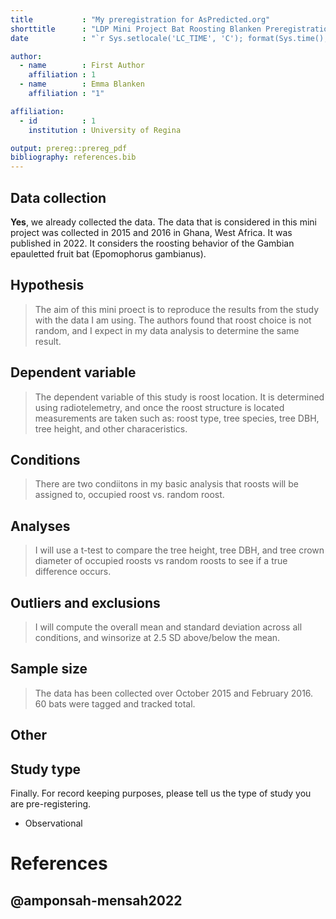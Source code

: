 ```yaml
---
title           : "My preregistration for AsPredicted.org"
shorttitle      : "LDP Mini Project Bat Roosting Blanken Preregistration"
date            : "`r Sys.setlocale('LC_TIME', 'C'); format(Sys.time(), '%d\\\\. %B %Y')`"

author: 
  - name        : First Author
    affiliation : 1
  - name        : Emma Blanken
    affiliation : "1"

affiliation:
  - id          : 1
    institution : University of Regina

output: prereg::prereg_pdf
bibliography: references.bib
---
```


<!-- To keep pre-registrations to a reasonable length for readers, we recommend answers fit within a single page .pdf document, roughly 3200 characters. Read more about this here: https://aspredicted.org/messages/why_limits.php -->

## Data collection

<!-- Have any data been collected for this study already? (Note: "Yes" is not an accepted answer.) -->

**Yes**, we already collected the data. The data that is considered in this mini project was collected in 2015 and 2016 in Ghana, West Africa. It was published in 2022. It considers the roosting behavior of the Gambian epauletted fruit bat (Epomophorus gambianus).

## Hypothesis

<!-- What's the main question being asked or hypothesis being tested in this study? -->

> The aim of this mini proect is to reproduce the results from the study with the data I am using. The authors found that roost choice is not random, and I expect in my data analysis to determine the same result.

## Dependent variable

<!-- Describe the key dependent variable(s) specifying how they will be measured. -->

> The dependent variable of this study is roost location. It is determined using radiotelemetry, and once the roost structure is located measurements are taken such as: roost type, tree species, tree DBH, tree height, and other characeristics.

## Conditions

<!-- How many and which conditions will participants be assigned to? -->

> There are two condiitons in my basic analysis that roosts will be assigned to, occupied roost vs. random roost.

## Analyses

<!-- Specify exactly which analyses you will conduct to examine the main question/hypothesis. -->

> I will use a t-test to compare the tree height, tree DBH, and tree crown diameter of occupied roosts vs random roosts to see if a true difference occurs.

## Outliers and exclusions

<!-- Describe exactly how outliers will be defined and handled, and your precise rule(s) for excluding observations. -->

> I will compute the overall mean and standard deviation across all conditions, and winsorize at 2.5 SD above/below the mean.

## Sample size

<!-- How many observations will be collected or what will determine sample size? No need to justify decision, but be precise about _exactly_ how the number will be determined. -->

> The data has been collected over October 2015 and February 2016. 60 bats were tagged and tracked total.

## Other

<!-- Anything else you would like to pre-register? (e.g., secondary analyses, variables collected for exploratory purposes, unusual analyses planned?) -->

## Study type

Finally. For record keeping purposes, please tell us the type of study you are pre-registering.

-   Observational

# References

## @amponsah-mensah2022

```{=tex}
\vspace{-2pc}
\setlength{\parindent}{-0.5in}
\setlength{\leftskip}{-1in}
\setlength{\parskip}{8pt}
```
\noindent
